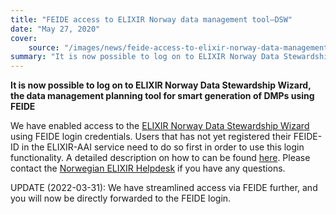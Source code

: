 ```yaml
---
title: "FEIDE access to ELIXIR Norway data management tool—DSW"
date: "May 27, 2020"
cover:
    source: "/images/news/feide-access-to-elixir-norway-data-management-tool-dsw/cover.png"
summary: "It is now possible to log on to ELIXIR Norway Data Stewardship Wizard, the data management planning tool for smart generation of DMPs using FEIDE"
---
```


**It is now possible to log on to ELIXIR Norway Data Stewardship Wizard, the data management planning tool for smart generation of DMPs using FEIDE**

We have enabled access to the [ELIXIR Norway Data Stewardship Wizard](https://elixir-no.ds-wizard.org/) using FEIDE login credentials. Users that has not yet registered their FEIDE-ID in the ELIXIR-AAI service need to do so first in order to use this login functionality. A detailed description on how to can be found [here](https://elixir-europe.org/register). Please contact the [Norwegian ELIXIR Helpdesk](mailto:contact@bioinfo.no) if you have any questions.

UPDATE (2022-03-31): We have streamlined access via FEIDE further, and you will now be directly forwarded to the FEIDE login.
